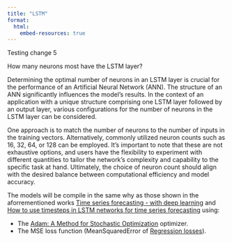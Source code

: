 ```yaml
---
title: "LSTM"
format:
  html:
    embed-resources: true
---
```


Testing change 5

How many neurons most have the LSTM layer?

Determining the optimal number of neurons in an LSTM layer is crucial for the performance of an Artificial Neural Network (ANN). The structure of an ANN significantly influences the model's results. In the context of an application with a unique structure comprising one LSTM layer followed by an output layer, various configurations for the number of neurons in the LSTM layer can be considered.

One approach is to match the number of neurons to the number of inputs in the training vectors. Alternatively, commonly utilized neuron counts such as 16, 32, 64, or 128 can be employed. It's important to note that these are not exhaustive options, and users have the flexibility to experiment with different quantities to tailor the network's complexity and capability to the specific task at hand. Ultimately, the choice of neuron count should align with the desired balance between computational efficiency and model accuracy.

The models will be compile in the same why as those shown in the aforrementioned works [Time series forecasting - with deep learning](https://rpubs.com/zkajdan/279967) and [How to use timesteps in LSTM networks for time series forecasting](https://machinelearningmastery.com/use-timesteps-lstm-networks-time-series-forecasting/) using:

-  The [Adam: A Method for Stochastic Optimization](https://arxiv.org/abs/1412.6980v8) optimizer.
-  The MSE loss function (MeanSquaredError of [Regression losses](https://keras.io/api/losses/regresssion_losses/)).
